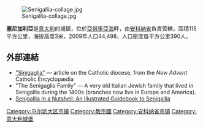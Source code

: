 {{unreferenced|time=2018-06-09T08:46:08+00:00}}
[[Image:Senigallia-collage.jpg|right]]

'''塞尼加利亞'''是[[意大利|意大利]]的城鎮，位於[[亞得里亞海|亞得里亞海]]畔，由[[安科納省|安科納省]]負責管轄，面積115平方公里，海拔高度3米，2009年人口44,498，人口密度每平方公里390人。

==外部連結==
*[http://www.newadvent.org/cathen/14013a.htm "Sinigaglia"] {{Wayback|url=http://www.newadvent.org/cathen/14013a.htm |date=20051031115031 }} — article on the Catholic diocese, from the ''New Advent'' Catholic Encyclopædia
*"The Senigaglia Family" — A very old Italian Jewish family that lived in Senigallia during the 1400s (branches now live in Europe and America).
*[http://crtpesaro.altervista.org/Materiali/Esperienze/Pinocchiate/Senigallia%20in%20a%20Nutshell/index.php Senigallia In a Nutshell: An Illustrated Guidebook to Senigallia] {{Webarchive|url=https://archive.is/20130223082939/http://crtpesaro.altervista.org/Materiali/Esperienze/Pinocchiate/Senigallia%20in%20a%20Nutshell/index.php |date=2013-02-23 }}

{{Italy-geo-stub}}
[[Category:马尔凯大区市镇|Category:马尔凯大区市镇]]
[[Category:教宗國|Category:教宗國]]
[[Category:安科纳省市镇|Category:安科纳省市镇]]
[[Category:意大利城堡|Category:意大利城堡]]